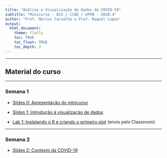 ```yaml
---
title: "Análise e Visualização de Dados da COVID-19"
subtitle: "Minicurso - DCX / CCAE / UFPB - 2020.4"
author: "Prof. Marcus Carvalho e Prof. Raquel Lopes"
output:
  html_document:
    theme: flatly
    toc: TRUE
    toc_float: TRUE
    toc_depth: 3
---
```


******

## Material do curso

******

### Semana 1

- [Slides 0: Apresentação do minicurso](slides/00-apresentacao.html)

- [Slides 1: Introdução à visualização de dados](slides/01-introducao-vis.html)

- [Lab 1: Instalando o R e criando o primeiro plot](labs/01-instalacao_r.html) (envio pelo Classroom)

******

### Semana 2

- [Slides 2: Contexto da COVID-19](slides/02-contexto-covid.html)